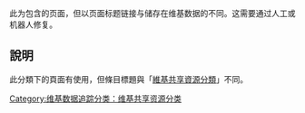 {{empty category}}
{{hiddencat}}
此为包含{{tlx|commons category}}的页面，但以页面标题链接与储存在维基数据的不同。这需要通过人工或机器人修复。

==說明==
此分類下的頁面有使用{{tl|commons category}}，但條目標題與「[[d:Property:P373|維基共享資源分類]]」不同。

[[Category:维基数据追踪分类：维基共享资源分类|Category:维基数据追踪分类：维基共享资源分类]]